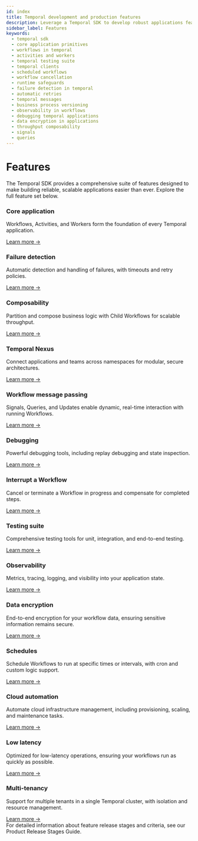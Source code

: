 ```yaml
---
id: index
title: Temporal development and production features
description: Leverage a Temporal SDK to develop robust applications featuring Workflows, Activities, Workers, testing suites, Temporal Clients, Scheduled Workflows, and advanced observability tools.
sidebar_label: Features
keywords:
  - temporal sdk
  - core application primitives
  - workflows in temporal
  - activities and workers
  - temporal testing suite
  - temporal clients
  - scheduled workflows
  - workflow cancellation
  - runtime safeguards
  - failure detection in temporal
  - automatic retries
  - temporal messages
  - business process versioning
  - observability in workflows
  - debugging temporal applications
  - data encryption in applications
  - throughput composability
  - signals
  - queries
---
```



# Features

<div className="features-intro">
  The Temporal SDK provides a comprehensive suite of features designed to make building reliable, scalable applications easier than ever. Explore the full feature set below.
</div>

<div className="feature-grid">
  <div className="feature-card">
    <h3>Core application</h3>
    <p>Workflows, Activities, and Workers form the foundation of every Temporal application.</p>
    <a href="/evaluate/development-production-features/core-application" className="feature-link">Learn more →</a>
  </div>
  <div className="feature-card">
    <h3>Failure detection</h3>
    <p>Automatic detection and handling of failures, with timeouts and retry policies.</p>
    <a href="/evaluate/development-production-features/failure-detection" className="feature-link">Learn more →</a>
  </div>
  <div className="feature-card">
    <h3>Composability</h3>
    <p>Partition and compose business logic with Child Workflows for scalable throughput.</p>
    <a href="/evaluate/development-production-features/throughput-composability" className="feature-link">Learn more →</a>
  </div>
  <div className="feature-card">
    <h3>Temporal Nexus</h3>
    <p>Connect applications and teams across namespaces for modular, secure architectures.</p>
    <a href="/evaluate/nexus" className="feature-link">Learn more →</a>
  </div>
  <div className="feature-card">
    <h3>Workflow message passing</h3>
    <p>Signals, Queries, and Updates enable dynamic, real-time interaction with running Workflows.</p>
    <a href="/evaluate/development-production-features/workflow-message-passing" className="feature-link">Learn more →</a>
  </div>
  <div className="feature-card">
    <h3>Debugging</h3>
    <p>Powerful debugging tools, including replay debugging and state inspection.</p>
    <a href="/evaluate/development-production-features/debugging" className="feature-link">Learn more →</a>
  </div>
  <div className="feature-card">
    <h3>Interrupt a Workflow</h3>
    <p>Cancel or terminate a Workflow in progress and compensate for completed steps.</p>
    <a href="/evaluate/development-production-features/interrupt-workflow" className="feature-link">Learn more →</a>
  </div>
  <div className="feature-card">
    <h3>Testing suite</h3>
    <p>Comprehensive testing tools for unit, integration, and end-to-end testing.</p>
    <a href="/evaluate/development-production-features/testing-suite" className="feature-link">Learn more →</a>
  </div>
  <div className="feature-card">
    <h3>Observability</h3>
    <p>Metrics, tracing, logging, and visibility into your application state.</p>
    <a href="/evaluate/development-production-features/observability" className="feature-link">Learn more →</a>
  </div>
  <div className="feature-card">
    <h3>Data encryption</h3>
    <p>End-to-end encryption for your workflow data, ensuring sensitive information remains secure.</p>
    <a href="/evaluate/development-production-features/data-encryption" className="feature-link">Learn more →</a>
  </div>
  <div className="feature-card">
    <h3>Schedules</h3>
    <p>Schedule Workflows to run at specific times or intervals, with cron and custom logic support.</p>
    <a href="/evaluate/development-production-features/schedules" className="feature-link">Learn more →</a>
  </div>
  <div className="feature-card">
    <h3>Cloud automation</h3>
    <p>Automate cloud infrastructure management, including provisioning, scaling, and maintenance tasks.</p>
    <a href="/evaluate/development-production-features/cloud-automation" className="feature-link">Learn more →</a>
  </div>
  <div className="feature-card">
    <h3>Low latency</h3>
    <p>Optimized for low-latency operations, ensuring your workflows run as quickly as possible.</p>
    <a href="/evaluate/development-production-features/low-latency" className="feature-link">Learn more →</a>
  </div>
  <div className="feature-card">
    <h3>Multi-tenancy</h3>
    <p>Support for multiple tenants in a single Temporal cluster, with isolation and resource management.</p>
    <a href="/evaluate/development-production-features/multi-tenancy" className="feature-link">Learn more →</a>
  </div>
</div>

<CallToAction href="/evaluate/development-production-features/release-stages">
  For detailed information about feature release stages and criteria, see our Product Release Stages Guide.
</CallToAction>